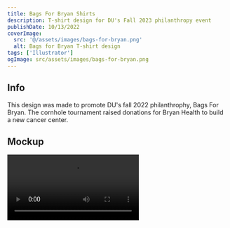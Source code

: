 ```yaml
---
title: Bags For Bryan Shirts
description: T-shirt design for DU's Fall 2023 philanthropy event
publishDate: 10/13/2022
coverImage:
  src: '@/assets/images/bags-for-bryan.png'
  alt: Bags for Bryan T-shirt design
tags: ['Illustrator']
ogImage: src/assets/images/bags-for-bryan.png
---
```


## Info

This design was made to promote DU's fall 2022 philanthrophy, Bags For Bryan. The cornhole tournament raised donations for Bryan Health to build a new cancer center.

## Mockup

<Video src="bags-for-bryan" />
